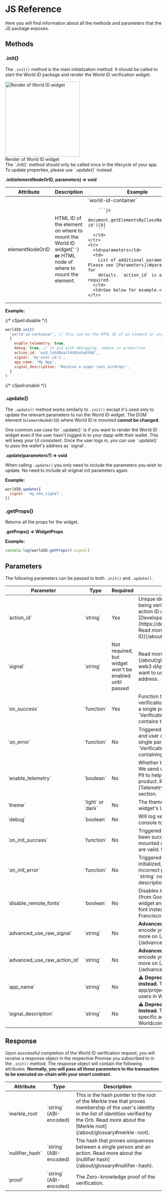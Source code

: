
# JS Reference

Here you will find information about all the methods and parameters that the JS package exposes.

## Methods

### .init()

The `.init()` method is the main initialization method. It should be called to start the World ID package and render the World ID verification widget.

<div className="text--center margin-bottom--lg">
  <img
    src="/images/docs/js/world-id-widget.png"
    width="240"
    alt="Render of World ID widget"
  />
  <div className="text--muted">Render of World ID widget</div>
</div>

<Callout type="caution">
  The `.init()` method should only be called once in the lifecycle of your app.
  To update properties, please use `.update()` instead.
</Callout>

**.init(elementNodeOrID, parameters) => void**

<table>
  <thead>
    <tr>
      <th>Attribute</th>
      <th>Description</th>
      <th>Example</th>
    </tr>
  </thead>
  <tbody>
    <tr>
      <td>elementNodeOrID</td>
      <td>
        HTML ID of the element on where to mount the World ID widget{' '}
        <strong>or</strong> HTML node of where to mount the element.
      </td>
      <td>
        `world-id-container`

        ```js
          document.getElementsByClassName('world-id')[0]
        ```
      </td>
    </tr>
    <tr>
      <td>parameters</td>
      <td>
        List of additional parameters. Please see [Parameters](#parameters) for
        details. `action_id` is always required.
      </td>
      <td>See below for example.</td>
    </tr>
  </tbody>
</table>

**Example:**

{/* cSpell:disable */}

```js
worldID.init(
  'world-id-container', // this can be the HTML ID of an element or any HTML node. Please be sure the node is mounted in your DOM before you call `.init()`
  {
    enable_telemetry: true,
    debug: true, // to aid with debugging, remove in production
    action_id: 'wid_lshSNnaJfdt6Sohu6YAA',
    signal: 'my-user-id-1',
    app_name: 'My App',
    signal_description: 'Receive a super cool airdrop!',
  }
)
```

{/* cSpell:enable */}

### .update()

The `.update()` method works similarly to `.init()` except it's used only to update the relevant parameters to run the World ID widget. The DOM element (`elementNodeOrID`) where World ID is mounted **cannot be changed**.

<Callout type="tip">
  One common use case for `.update()` is if you want to render the World ID
  widget even if the user hasn't logged in to your dapp with their wallet. This
  will keep your UI consistent. Once the user logs in, you can use `.update()`
  to pass the wallet's address as `signal`.
</Callout>

**.update(parameters?) => void**

When calling `.update()` you only need to include the parameters you wish to update. No need to include all original init parameters again.

**Example:**

```js
worldID.update({
  signal: 'my_new_signal',
})
```

### .getProps()

Returns all the props for the widget.

**.getProps() => WidgetProps**

**Example:**

```js
console.log(worldID.getProps().signal)
```

## Parameters

The following parameters can be passed to both `.init()` and `.update()`.

<table>
  <thead>
    <tr>
      <th>Parameter</th>
      <th>Type</th>
      <th>Required</th>
      <th>Description</th>
    </tr>
  </thead>
  <tbody>
    <tr>
      <td>
        `action_id`
      </td>
      <td>
        `string`
      </td>
      <td>Yes</td>
      <td>
        Unique identifier for the action being verified. This should be the
        action ID obtained from the{" "}
        [Developer Portal](https://developer.worldcoin.org). Read
        more about the{" "}
        [action ID](/about/glossary#action-id).
      </td>
    </tr>
    <tr>
      <td>
        `signal`
      </td>
      <td>
        `string`
      </td>
      <td>Not required, but widget won't be enabled until passed</td>
      <td>
        Read more about the [signal](/about/glossary#signal).
        For web3 dApps, you will usually want to use your user's wallet address.
      </td>
    </tr>
    <tr>
      <td>
        `on_success`
      </td>
      <td>
        `function`
      </td>
      <td>Yes</td>
      <td>Function to trigger when verification is successful. Sends a single parameter of type `VerificationResponse` which contains the proof details.</td>
    </tr>
    <tr>
      <td>
        `on_error`
      </td>
      <td>
        `function`
      </td>
      <td>No</td>
      <td>Triggered when verification fails and user did not retried. Sends a single parameter of type `VerificationErrorResponse` containing error details.</td>
    </tr>
    <tr>
      <td>
        `enable_telemetry`
      </td>
      <td>
        `boolean`
      </td>
      <td>No</td>
      <td>
        Whether telemetry is enabled. We send very few events, with no PII to
        help us improve the product. Read more in the{" "}
        [Telemetry](/js/telemetry) section.
      </td>
    </tr>
    <tr>
      <td>
        `theme`
      </td>
      <td>
        `light` or `dark`
      </td>
      <td>No</td>
      <td>The theme to apply to the widget's UI.</td>
    </tr>
    <tr>
      <td>
        `debug`
      </td>
      <td>
        `boolean`
      </td>
      <td>No</td>
      <td>Will log verbose details to JS console to aid with debugging.</td>
    </tr>
    <tr>
      <td>
        `on_init_success`
      </td>
      <td>
        `function`
      </td>
      <td>No</td>
      <td>Triggered after the widget has been successfully initialized and mounted and all passed props are valid. Useful for debugging.</td>
    </tr>
    <tr>
      <td>
        `on_init_error`
      </td>
      <td>
        `function`
      </td>
      <td>No</td>
      <td>Triggered if widget could not be initialized, usually due to incorrect parameters. Sends a `string` containing the error description.</td>
    </tr>
    <tr>
      <td>
        `disable_remote_fonts`
      </td>
      <td>
        `boolean`
      </td>
      <td>No</td>
      <td>
        Disables loading remote fonts (from Google Fonts) for the widget and
        uses the system's font instead (e.g. Roboto, San Francisco).
      </td>
    </tr>
    <tr>
      <td>
        `advanced_use_raw_signal`
      </td>
      <td>
        `string`
      </td>
      <td>No</td>
      <td>
        <b>Advanced!</b> Use this to hash and encode your own signal. Read more
        on [Advanced signals](/advanced/advanced-signals).
      </td>
    </tr>
    <tr>
      <td>
        `advanced_use_raw_action_id`
      </td>
      <td>
        `string`
      </td>
      <td>No</td>
      <td>
        <b>Advanced!</b> Use this to hash and encode your own Action ID. Read
        more on [Advanced signals](/advanced/advanced-signals).
      </td>
    </tr>
    <tr>
      <td>
        `app_name`
      </td>
      <td>
        `string`
      </td>
      <td>No</td>
      <td>
        <b>⚠️ Deprecated! Use Dev Portal instead.</b> The name of your
        app/project/company (shown to users in Worldcoin app).
      </td>
    </tr>
    <tr>
      <td>
        `signal_description`
      </td>
      <td>
        `string`
      </td>
      <td>No</td>
      <td>
        <b>⚠️ Deprecated! Use Dev Portal instead. </b>
        The description of the specific action (shown to users in Worldcoin app).
      </td>
    </tr>

  </tbody>
</table>

## Response

Upon successful completion of the World ID verification request, you will receive a response object in the respective Promise you subscribed to in the `.init()` method. The response object will contain the following attributes. **Normally, you will pass all these parameters to the transaction to be executed on-chain with your smart contract.**

<table>
  <thead>
    <tr>
      <th>Attribute</th>
      <th>Type</th>
      <th>Description</th>
    </tr>
  </thead>
  <tbody>
    <tr>
      <td>`merkle_root`</td>
      <td>`string` (ABI-encoded)</td>
      <td>
        This is the hash pointer to the root of the Merkle tree that proves
        membership of the user's identity in the list of identities verified by
        the Orb. Read more about the [Merkle root](/about/glossary#merkle-root).
      </td>
    </tr>
    <tr>
      <td>`nullifier_hash`</td>
      <td>`string` (ABI-encoded)</td>
      <td>
        The hash that proves uniqueness between a single person and an action.
        Read more about the [nullifier hash](/about/glossary#nullifier-hash).
      </td>
    </tr>
    <tr>
      <td>`proof`</td>
      <td>`string` (ABI-encoded)</td>
      <td>The Zero-knowledge proof of the verification.</td>
    </tr>
  </tbody>
</table>

